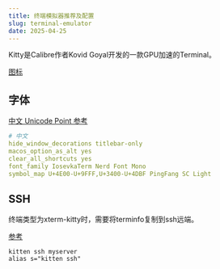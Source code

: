 ```yaml
---
title: 终端模拟器推荐及配置
slug: terminal-emulator
date: 2025-04-25
---
```


Kitty是Calibre作者Kovid Goyal开发的一款GPU加速的Terminal。

[图标](https://sw.kovidgoyal.net/kitty/faq/#i-do-not-like-the-kitty-icon)

## 字体

[中文 Unicode Point 参考](https://stackoverflow.com/questions/1366068/whats-the-complete-range-for-chinese-characters-in-unicode)

```yaml
# 中文
hide_window_decorations titlebar-only
macos_option_as_alt yes
clear_all_shortcuts yes
font_family IosevkaTerm Nerd Font Mono
symbol_map U+4E00-U+9FFF,U+3400-U+4DBF PingFang SC Light
```

## SSH

终端类型为xterm-kitty时，需要将terminfo复制到ssh远端。

[参考](https://sw.kovidgoyal.net/kitty/faq/#i-get-errors-about-the-terminal-being-unknown-or-opening-the-terminal-failing-or-functional-keys-like-arrow-keys-don-t-work)

```
kitten ssh myserver
alias s="kitten ssh"
```
